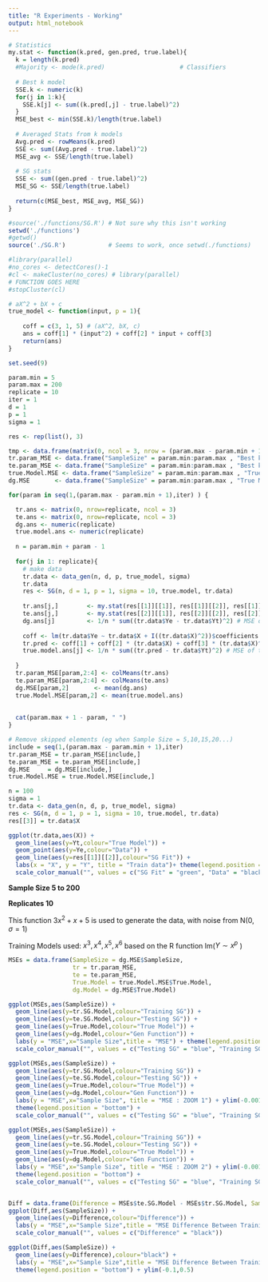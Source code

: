 ```yaml
---
title: "R Experiments - Working"
output: html_notebook
---
```


```r
# Statistics
my.stat <- function(k.pred, gen.pred, true.label){
  k = length(k.pred)
  #Majority <- mode(k.pred)                     # Classifiers
  
  # Best k model
  SSE.k <- numeric(k)
  for(j in 1:k){
    SSE.k[j] <- sum((k.pred[,j] - true.label)^2)
  }
  MSE_best <- min(SSE.k)/length(true.label)
  
  # Averaged Stats from k models
  Avg.pred <- rowMeans(k.pred)
  SSE <- sum((Avg.pred - true.label)^2)
  MSE_avg <- SSE/length(true.label)
  
  # SG stats
  SSE <- sum((gen.pred - true.label)^2)
  MSE_SG <- SSE/length(true.label)
  
  return(c(MSE_best, MSE_avg, MSE_SG))
}
```


```r
#source('./functions/SG.R') # Not sure why this isn't working
setwd('./functions')
#getwd()
source('./SG.R')            # Seems to work, once setwd(./functions)

#library(parallel)
#no_cores <- detectCores()-1
#cl <- makeCluster(no_cores) # library(parallel)
# FUNCTION GOES HERE
#stopCluster(cl)
```


```r
# aX^2 + bX + c
true_model <- function(input, p = 1){
    
    coff = c(3, 1, 5) # (aX^2, bX, c)
    ans = coff[1] * (input^2) + coff[2] * input + coff[3]
    return(ans)
}

set.seed(9)

param.min = 5
param.max = 200
replicate = 10
iter = 1
d = 1
p = 1
sigma = 1

res <- rep(list(), 3) 

tmp <- data.frame(matrix(0, ncol = 3, nrow = (param.max - param.min + 1)))
tr.param_MSE <- data.frame("SampleSize" = param.min:param.max , "Best k Model" = tmp[,1], "Avg Model" = tmp[,2], "SG Model" = tmp[,3])
te.param_MSE <- data.frame("SampleSize" = param.min:param.max , "Best k Model" = tmp[,1], "Avg Model" = tmp[,2], "SG Model" = tmp[,3])
true.Model.MSE <- data.frame("SampleSize" = param.min:param.max , "True Model" = tmp[,1])
dg.MSE       <- data.frame("SampleSize" = param.min:param.max , "True Model" = tmp[,1])

for(param in seq(1,(param.max - param.min + 1),iter) ) {

  tr.ans <- matrix(0, nrow=replicate, ncol = 3)
  te.ans <- matrix(0, nrow=replicate, ncol = 3)
  dg.ans <- numeric(replicate)
  true.model.ans <- numeric(replicate)
  
  n = param.min + param - 1
  
  for(j in 1: replicate){
    # make data
    tr.data <- data_gen(n, d, p, true_model, sigma)
    tr.data
    res <- SG(n, d = 1, p = 1, sigma = 10, true.model, tr.data)
  
    tr.ans[j,]        <- my.stat(res[[1]][[1]], res[[1]][[2]], res[[1]][[3]])
    te.ans[j,]        <- my.stat(res[[2]][[1]], res[[2]][[2]], res[[2]][[3]])
    dg.ans[j]         <- 1/n * sum((tr.data$Ye - tr.data$Yt)^2) # MSE of train data
    
    coff <- lm(tr.data$Ye ~ tr.data$X + I((tr.data$X)^2))$coefficients
    tr.pred <- coff[1] + coff[2] * (tr.data$X) + coff[3] * (tr.data$X)^2
    true.model.ans[j] <- 1/n * sum((tr.pred - tr.data$Yt)^2) # MSE of train data
    
  }
  tr.param_MSE[param,2:4] <- colMeans(tr.ans)
  te.param_MSE[param,2:4] <- colMeans(te.ans)
  dg.MSE[param,2]       <- mean(dg.ans)
  true.Model.MSE[param,2] <- mean(true.model.ans)
  
  
  cat(param.max + 1 - param, " ")
}

# Remove skipped elements (eg when Sample Size = 5,10,15,20...)
include = seq(1,(param.max - param.min + 1),iter)
tr.param_MSE = tr.param_MSE[include,]
te.param_MSE = te.param_MSE[include,]
dg.MSE     = dg.MSE[include,]
true.Model.MSE = true.Model.MSE[include,]
```

```r
n = 100
sigma = 1
tr.data <- data_gen(n, d, p, true_model, sigma)
res <- SG(n, d = 1, p = 1, sigma = 10, true.model, tr.data)
res[[3]] = tr.data$X

ggplot(tr.data,aes(X)) +
  geom_line(aes(y=Yt,colour="True Model")) +
  geom_point(aes(y=Ye,colour="Data")) + 
  geom_line(aes(y=res[[1]][[2]],colour="SG Fit")) + 
  labs(x = "X", y = "Y", title = "Train data")+ theme(legend.position = "bottom") + 
  scale_color_manual("", values = c("SG Fit" = "green", "Data" = "black", "True Model" = "red"))
```


**Sample Size  5 to 200**

**Replicates   10**

This function $3x^2 + x + 5$ is used to generate the data, with noise from N(0, $\sigma = 1$)

Training Models used: $x^3,x^4,x^5,x^6$ based on the R function lm($Y \sim x^p$ )

```r
MSEs = data.frame(SampleSize = dg.MSE$SampleSize, 
                  tr = tr.param_MSE, 
                  te = te.param_MSE, 
                  True.Model = true.Model.MSE$True.Model,
                  dg.Model = dg.MSE$True.Model)

ggplot(MSEs,aes(SampleSize)) + 
  geom_line(aes(y=tr.SG.Model,colour="Training SG")) +
  geom_line(aes(y=te.SG.Model,colour="Testing SG")) +
  geom_line(aes(y=True.Model,colour="True Model")) +
  geom_line(aes(y=dg.Model,colour="Gen Function")) +
  labs(y = "MSE",x="Sample Size",title = "MSE") + theme(legend.position = "bottom") + 
  scale_color_manual("", values = c("Testing SG" = "blue", "Training SG" = "black", "Gen Function" = "red","True Model" = "green"))

ggplot(MSEs,aes(SampleSize)) + 
  geom_line(aes(y=tr.SG.Model,colour="Training SG")) +
  geom_line(aes(y=te.SG.Model,colour="Testing SG")) +
  geom_line(aes(y=True.Model,colour="True Model")) +
  geom_line(aes(y=dg.Model,colour="Gen Function")) +
  labs(y = "MSE",x="Sample Size", title = "MSE : ZOOM 1") + ylim(-0.001,3) +
  theme(legend.position = "bottom") + 
  scale_color_manual("", values = c("Testing SG" = "blue", "Training SG" = "black", "Gen Function" = "red","True Model" = "green"))

ggplot(MSEs,aes(SampleSize)) + 
  geom_line(aes(y=tr.SG.Model,colour="Training SG")) +
  geom_line(aes(y=te.SG.Model,colour="Testing SG")) +
  geom_line(aes(y=True.Model,colour="True Model")) +
  geom_line(aes(y=dg.Model,colour="Gen Function")) +
  labs(y = "MSE",x="Sample Size", title = "MSE : ZOOM 2") + ylim(-0.001,1.3) +
  theme(legend.position = "bottom") + 
  scale_color_manual("", values = c("Testing SG" = "blue", "Training SG" = "black", "Gen Function" = "red","True Model" = "green"))


Diff = data.frame(Difference = MSEs$te.SG.Model - MSEs$tr.SG.Model, SampleSize = MSEs$SampleSize)
ggplot(Diff,aes(SampleSize)) + 
  geom_line(aes(y=Difference,colour="Difference")) +
  labs(y = "MSE",x="Sample Size",title = "MSE Difference Between Training and Testing") + theme(legend.position = "bottom") + 
  scale_color_manual("", values = c("Difference" = "black"))

ggplot(Diff,aes(SampleSize)) + 
  geom_line(aes(y=Difference),colour="black") +
  labs(y = "MSE",x="Sample Size",title = "MSE Difference Between Training and Testing: ZOOMED") + 
  theme(legend.position = "bottom") + ylim(-0.1,0.5)
```
